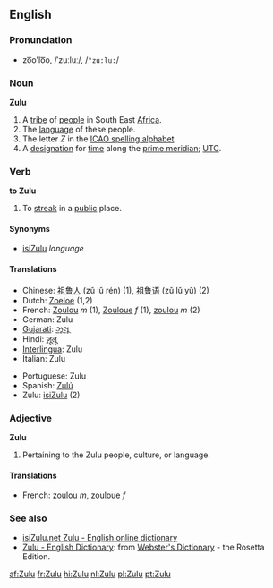 ==English==
===Pronunciation===
*zo͞o'lo͞o, /ˈzuːluː/, /<tt>"zu:lu:</tt>/

===Noun===
{{wikipedia}}
'''Zulu'''
# A [[tribe]] of [[people]] in South East [[Africa]].
# The [[language]] of these people.
# The letter ''Z'' in the [[ICAO spelling alphabet]]
# A [[designation]] for [[time]] along the [[prime meridian]]; [[UTC]].

===Verb===
'''to Zulu'''
# To [[streak]] in a [[public]] place.

====Synonyms====
*[[isiZulu]] ''language''

====Translations====
{{top}}
*Chinese: [[祖鲁人]] (zǔ lǔ rén) (1), [[祖鲁语]] (zǔ lǔ yǔ) (2)
*Dutch: [[Zoeloe]] (1,2)
*French: [[Zoulou]] ''m'' (1), [[Zouloue]] ''f'' (1), [[zoulou]] ''m'' (2)
*German: Zulu
*[[Gujarati]]: [[ઝૂલૂ]]
*Hindi: [[ज़ूलू]]
*[[Interlingua]]: Zulu
*Italian: Zulu
{{mid}}
*Portuguese: Zulu
*Spanish: [[Zulú]]
*Zulu: [[isiZulu]] (2)
{{bottom}}

===Adjective===
'''Zulu'''
# Pertaining to the Zulu people, culture, or language.

====Translations====
*French: [[zoulou]] ''m'', [[zouloue]] ''f''

===See also===
{{interwiktionary|code=zu}}
*[http://isizulu.net/ isiZulu.net Zulu - English online dictionary]
*[http://www.websters-online-dictionary.org/definition/Zulu-english/ Zulu - English Dictionary]: from [http://www.websters-online-dictionary.org/ Webster's Dictionary] - the Rosetta Edition.

[[af:Zulu]]
[[fr:Zulu]]
[[hi:Zulu]]
[[nl:Zulu]]
[[pl:Zulu]]
[[pt:Zulu]]